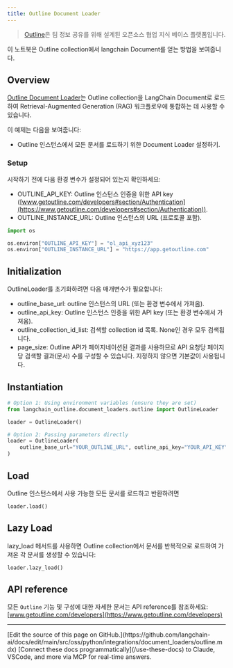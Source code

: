 ```yaml
---
title: Outline Document Loader
---
```


>[Outline](https://www.getoutline.com/)은 팀 정보 공유를 위해 설계된 오픈소스 협업 지식 베이스 플랫폼입니다.

이 노트북은 Outline collection에서 langchain Document를 얻는 방법을 보여줍니다.

## Overview

[Outline Document Loader](https://github.com/10Pines/langchain-outline)는 Outline collection을 LangChain Document로 로드하여 Retrieval-Augmented Generation (RAG) 워크플로우에 통합하는 데 사용할 수 있습니다.

이 예제는 다음을 보여줍니다:

* Outline 인스턴스에서 모든 문서를 로드하기 위한 Document Loader 설정하기.

### Setup

시작하기 전에 다음 환경 변수가 설정되어 있는지 확인하세요:

* OUTLINE_API_KEY: Outline 인스턴스 인증을 위한 API key ([www.getoutline.com/developers#section/Authentication](https://www.getoutline.com/developers#section/Authentication)).
* OUTLINE_INSTANCE_URL: Outline 인스턴스의 URL (프로토콜 포함).

```python
import os

os.environ["OUTLINE_API_KEY"] = "ol_api_xyz123"
os.environ["OUTLINE_INSTANCE_URL"] = "https://app.getoutline.com"
```

## Initialization

OutlineLoader를 초기화하려면 다음 매개변수가 필요합니다:

* outline_base_url: outline 인스턴스의 URL (또는 환경 변수에서 가져옴).
* outline_api_key: Outline 인스턴스 인증을 위한 API key (또는 환경 변수에서 가져옴).
* outline_collection_id_list: 검색할 collection id 목록. None인 경우 모두 검색됩니다.
* page_size: Outline API가 페이지네이션된 결과를 사용하므로 API 요청당 페이지당 검색할 결과(문서) 수를 구성할 수 있습니다. 지정하지 않으면 기본값이 사용됩니다.

## Instantiation

```python
# Option 1: Using environment variables (ensure they are set)
from langchain_outline.document_loaders.outline import OutlineLoader

loader = OutlineLoader()

# Option 2: Passing parameters directly
loader = OutlineLoader(
    outline_base_url="YOUR_OUTLINE_URL", outline_api_key="YOUR_API_KEY"
)
```

## Load

Outline 인스턴스에서 사용 가능한 모든 문서를 로드하고 반환하려면

```python
loader.load()
```

## Lazy Load

lazy_load 메서드를 사용하면 Outline collection에서 문서를 반복적으로 로드하여 가져온 각 문서를 생성할 수 있습니다:

```python
loader.lazy_load()
```

## API reference

모든 `Outline` 기능 및 구성에 대한 자세한 문서는 API reference를 참조하세요: [www.getoutline.com/developers](https://www.getoutline.com/developers)

---

<Callout icon="pen-to-square" iconType="regular">
    [Edit the source of this page on GitHub.](https://github.com/langchain-ai/docs/edit/main/src/oss/python/integrations/document_loaders/outline.mdx)
</Callout>
<Tip icon="terminal" iconType="regular">
    [Connect these docs programmatically](/use-these-docs) to Claude, VSCode, and more via MCP for    real-time answers.
</Tip>
